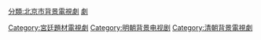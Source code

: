 [[分類:北京市背景電視劇|分類:北京市背景電視劇]]
[[分類:北京紫禁城題材作品|劇]]
[[Category:宮廷題材電視劇|Category:宮廷題材電視劇]]
[[Category:明朝背景电视剧|Category:明朝背景电视剧]]
[[Category:清朝背景電視劇|Category:清朝背景電視劇]]